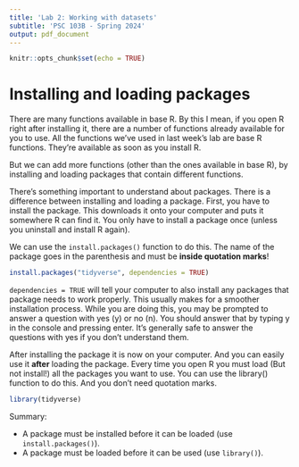 ```yaml
---
title: 'Lab 2: Working with datasets'
subtitle: 'PSC 103B - Spring 2024'
output: pdf_document
---
```


```r
knitr::opts_chunk$set(echo = TRUE)
```

# Installing and loading packages

There are many functions available in base R. By this I mean, if you open R right after installing it, there are a number of functions already available for you to use. All the functions we've used in last week's lab are base R functions. They're available as soon as you install R.

But we can add more functions (other than the ones available in base R), by installing and loading packages that contain different functions.

There's something important to understand about packages. There is a difference between installing and loading a package. First, you have to install the package. This downloads it onto your computer and puts it somewhere R can find it. You only have to install a package once (unless you uninstall and install R again).

We can use the `install.packages()` function to do this. The name of the package goes in the parenthesis and must be **inside quotation marks**!

```r
install.packages("tidyverse", dependencies = TRUE)
```

`dependencies = TRUE` will tell your computer to also install any packages that package needs to work properly. This usually makes for a smoother installation process. While you are doing this, you may be prompted to answer a question with yes (y) or no (n). You should answer that by typing y in the console and pressing enter. It's generally safe to answer the questions with yes if you don't understand them.

After installing the package it is now on your computer. And you can easily use it **after** loading the package. Every time you open R you must load (But not install!) all the packages you want to use. You can use the library() function to do this. And you don't need quotation marks.  

```r
library(tidyverse)
```

Summary:

- A package must be installed before it can be loaded (use `install.packages()`).
- A package must be loaded before it can be used (use `library()`).